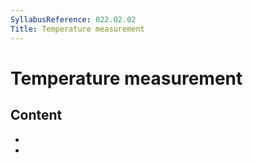 ```yaml
---
SyllabusReference: 022.02.02
Title: Temperature measurement
---
```


# Temperature measurement

## Content

- <Link href="022.02.02.01" />
- <Link href="022.02.02.02" />
